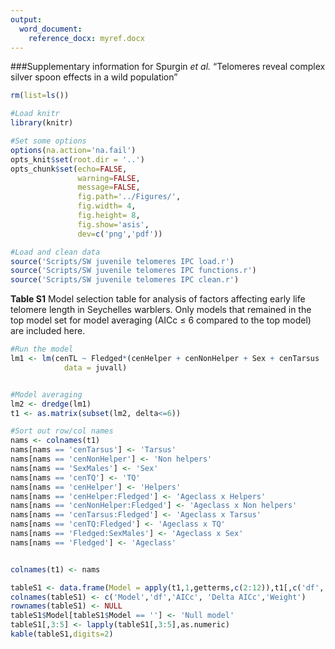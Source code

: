```yaml
---
output:
  word_document:
    reference_docx: myref.docx
---
```


###Supplementary information for Spurgin *et al.* "Telomeres reveal complex silver spoon effects in a wild population"





```r

rm(list=ls())

#Load knitr
library(knitr)

#Set some options
options(na.action='na.fail')
opts_knit$set(root.dir = '..')
opts_chunk$set(echo=FALSE,
               warning=FALSE,
               message=FALSE,
               fig.path='../Figures/',
               fig.width= 4,
               fig.height= 8,
               fig.show='asis',
               dev=c('png','pdf'))

```

```r

#Load and clean data
source('Scripts/SW juvenile telomeres IPC load.r')
source('Scripts/SW juvenile telomeres IPC functions.r')
source('Scripts/SW juvenile telomeres IPC clean.r')


```

**Table S1** Model selection table for analysis of factors affecting early life telomere length in Seychelles warblers. Only models that remained in the top model set for model averaging (AICc $\leq$ 6 compared to the top model) are included here.

```r

#Run the model
lm1 <- lm(cenTL ~ Fledged*(cenHelper + cenNonHelper + Sex + cenTarsus  + cenTQ),
            data = juvall)


#Model averaging
lm2 <- dredge(lm1)
t1 <- as.matrix(subset(lm2, delta<=6))

#Sort out row/col names
nams <- colnames(t1)
nams[nams == 'cenTarsus'] <- 'Tarsus'
nams[nams == 'cenNonHelper'] <- 'Non helpers'
nams[nams == 'SexMales'] <- 'Sex'
nams[nams == 'cenTQ'] <- 'TQ'
nams[nams == 'cenHelper'] <- 'Helpers'
nams[nams == 'cenHelper:Fledged'] <- 'Ageclass x Helpers'
nams[nams == 'cenNonHelper:Fledged'] <- 'Ageclass x Non helpers'
nams[nams == 'cenTarsus:Fledged'] <- 'Ageclass x Tarsus'
nams[nams == 'cenTQ:Fledged'] <- 'Ageclass x TQ'
nams[nams == 'Fledged:SexMales'] <- 'Ageclass x Sex'
nams[nams == 'Fledged'] <- 'Ageclass'


colnames(t1) <- nams

tableS1 <- data.frame(Model = apply(t1,1,getterms,c(2:12)),t1[,c('df','AICc','delta','weight')],stringsAsFactors = FALSE)
colnames(tableS1) <- c('Model','df','AICc', 'Delta AICc','Weight')
rownames(tableS1) <- NULL
tableS1$Model[tableS1$Model == ''] <- 'Null model'
tableS1[,3:5] <- lapply(tableS1[,3:5],as.numeric)
kable(tableS1,digits=2)

```